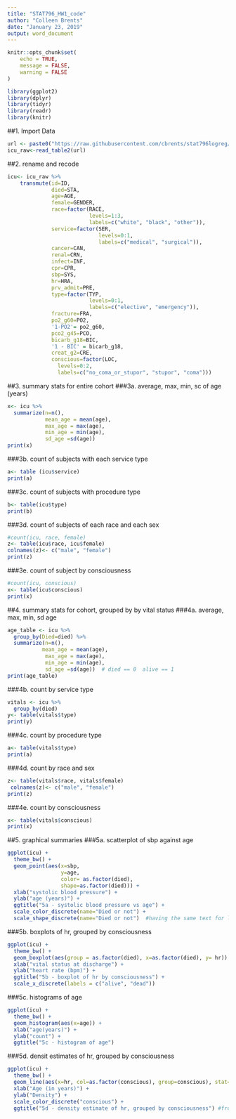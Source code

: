 ---
title: "STAT796_HW1_code"
author: "Colleen Brents"
date: "January 23, 2019"
output: word_document
---

```{r setup, include=FALSE}
knitr::opts_chunk$set(
	echo = TRUE,
	message = FALSE,
	warning = FALSE
)
```

```{r load libraries, message=FALSE, warning=FALSE}
library(ggplot2)
library(dplyr)
library(tidyr)
library(readr)
library(knitr)
```
##1. Import Data  
```{r import data, message=FALSE, warning=FALSE}

url <- paste0("https://raw.githubusercontent.com/cbrents/stat796logreg/master/hw1/ICU_raw.txt")
icu_raw<-read_table2(url)
```
##2. rename and recode 
```{r eval=TRUE}
icu<- icu_raw %>% 
    transmute(id=ID,
              died=STA,
              age=AGE,
              female=GENDER,
              race=factor(RACE, 
                          levels=1:3,
                          labels=c("white", "black", "other")),
              service=factor(SER,
                             levels=0:1,
                             labels=c("medical", "surgical")),
              cancer=CAN,
              renal=CRN,
              infect=INF,
              cpr=CPR,
              sbp=SYS,
              hr=HRA,
              prv_admit=PRE,
              type=factor(TYP,
                          levels=0:1,
                          labels=c("elective", "emergency")),
              fracture=FRA,
              po2_g60=PO2,
              '1-PO2'= po2_g60,
              pco2_g45=PCO,
              bicarb_g18=BIC,
              '1 - BIC' = bicarb_g18,
              creat_g2=CRE,
              conscious=factor(LOC,
                levels=0:2,
                labels=c("no_coma_or_stupor", "stupor", "coma")))
```
##3. summary stats for entire cohort
###3a. average, max, min, sc of age (years)

```{r eval = TRUE}
x<- icu %>% 
  summarize(n=n(),
            mean_age = mean(age),
            max_age = max(age),
            min_age = min(age),
            sd_age =sd(age)) 
print(x)
```

###3b. count of subjects with each service type 
```{r eval=TRUE}
a<- table (icu$service)
print(a)
``` 
###3c. count of subjects with procedure type  
```{r}
b<- table(icu$type)
print(b)
```

###3d. count of subjects of each race and each sex
```{r}
#count(icu, race, female)
z<- table(icu$race, icu$female)
colnames(z)<- c("male", "female")
print(z)
```

###3e. count of subject by consciousness 
```{r}
#count(icu, conscious)
x<- table(icu$conscious)
print(x)
```

##4. summary stats for cohort, grouped by by vital status
###4a. average, max, min, sd age
```{r eval=TRUE}
age_table <- icu %>%
  group_by(Died=died) %>%
  summarize(n=n(),
           mean_age = mean(age),
            max_age = max(age),
            min_age = min(age),
            sd_age =sd(age))  # died == 0  alive == 1
print(age_table)
```
###4b. count by service type 
```{r}
vitals <- icu %>% 
  group_by(died)
y<- table(vitals$type)
print(y)
```
###4c. count by procedure type 
```{r}
a<- table(vitals$type)
print(a)
```


###4d. count by race and sex 
```{r }
z<- table(vitals$race, vitals$female)
 colnames(z)<- c("male", "female")
print(z)
```
###4e. count by consciousness 
```{r}
x<- table(vitals$conscious)
print(x)
```

##5. graphical summaries
###5a. scatterplot of sbp against age 
```{r}
ggplot(icu) +
  theme_bw() +
  geom_point(aes(x=sbp, 
                 y=age, 
                 color= as.factor(died), 
                 shape=as.factor(died))) +
  xlab("systolic blood pressure") +
  ylab("age (years)") +
  ggtitle("5a - systolic blood pressure vs age") +
  scale_color_discrete(name="Died or not") +
  scale_shape_discrete(name="Died or not")  #having the same text for legens combines them 
```

###5b. boxplots of hr, grouped by consciousness
```{r}
ggplot(icu) +
  theme_bw() +
  geom_boxplot(aes(group = as.factor(died), x=as.factor(died), y= hr)) +
  xlab("vital status at discharge") +
  ylab("heart rate (bpm)") +
  ggtitle("5b - boxplot of hr by consciousness") +
  scale_x_discrete(labels = c("alive", "dead"))
```

###5c. histograms of age 
```{r, message=FALSE, warning=FALSE}
ggplot(icu) +
  theme_bw() +
  geom_histogram(aes(x=age)) +
  xlab("age(years)") +
  ylab("count") +
  ggtitle("5c - histogram of age") 

```

###5d. densit estimates of hr, grouped by consciousness 
```{r graphical summaries of data}
ggplot(icu) + 
  theme_bw() + 
  geom_line(aes(x=hr, col=as.factor(conscious), group=conscious), stat="density") +
  xlab("Age (in years)") +
  ylab("Density") +
  scale_color_discrete("conscious") +
  ggtitle("5d - density estimate of hr, grouped by consciousness") #from notes 
```
